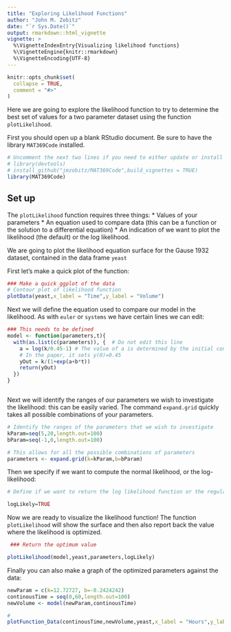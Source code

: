 ```yaml
---
title: "Exploring Likelihood Functions"
author: "John M. Zobitz"
date: "`r Sys.Date()`"
output: rmarkdown::html_vignette
vignette: >
  %\VignetteIndexEntry{Visualizing likelihood functions}
  %\VignetteEngine{knitr::rmarkdown}
  %\VignetteEncoding{UTF-8}
---
```


```r
knitr::opts_chunk$set(
  collapse = TRUE,
  comment = "#>"
)
```

Here we are going to explore the likelihood function to try to determine the best set of values for a two parameter dataset using the function `plotLikelihood`.

First you should open up a blank RStudio document.  Be sure to have the library `MAT369Code` installed.

```r
# Uncomment the next two lines if you need to either update or install the MAT 369 Code
# library(devtools)
# install_github("jmzobitz/MAT369Code",build_vignettes = TRUE)
library(MAT369Code)

```

## Set up
The `plotLikelihood` function requires three things:
* Values of your parameters
* An equation used to compare data (this can be a function or the solution to a differential equation)
* An indication of we want to plot the likelihood (the default) or the log likelihood.

We are going to plot the likelihood equation surface for the Gause 1932 dataset, contained in the data frame `yeast`

 
First let's make a quick plot of the function:
```r
### Make a quick ggplot of the data
# Contour plot of likelihood function
plotData(yeast,x_label = "Time",y_label = "Volume")


```

Next we will define the equation used to compare our model in the likelihood.  As with `euler` or `systems` we have certain lines we can edit:
```r

### This needs to be defined
model <- function(parameters,t){
  with(as.list(c(parameters)), {  # Do not edit this line
    a = log(k/0.45-1) # The value of a is determined by the initial condition
    # In the paper, it sets y(0)=0.45
    yOut = k/(1+exp(a+b*t))
    return(yOut)  
  })
}



```


Next we will identify the ranges of our parameters we wish to investigate the likelihood: this can be easily varied.  The command `expand.grid` quickly takes all possible combinations of your parameters.

```r

# Identify the ranges of the parameters that we wish to investigate
kParam=seq(5,20,length.out=100)
bParam=seq(-1,0,length.out=100)

# This allows for all the possible combinations of parameters
parameters <- expand.grid(k=kParam,b=bParam)


```

Then we specify if we want to compute the normal likelihood, or the log-likelihood:

```r

# Define if we want to return the log likelihood function or the regular likelihood

logLikely=TRUE


```

Now we are ready to visualize the likelihood function!  The function `plotLikelihood` will show the surface and then also report back the value where the likelihood is optimized.

```r

 ### Return the optimum value

plotLikelihood(model,yeast,parameters,logLikely)


```

Finally you can also make a graph of the optimized parameters against the data:

```r

newParam = c(k=12.72727, b=-0.2424242)
continousTime = seq(0,60,length.out=100)
newVolume <- model(newParam,continousTime)

# 
plotFunction_Data(continousTime,newVolume,yeast,x_label = "Hours",y_label = "Volume")



```

